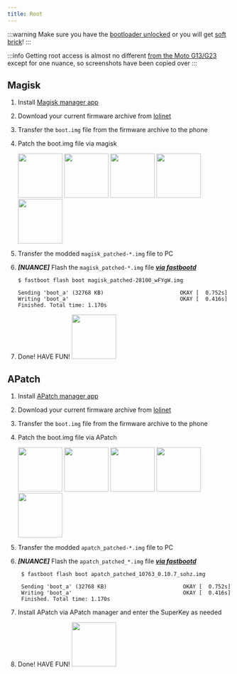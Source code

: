 ```yaml
---
title: Root
---
```


:::warning
Make sure you have the [bootloader unlocked](../dev/bootloader.md) or you will get [soft brick](https://penangf.fuckyoumoto.xyz/softbrick.md)!
:::

:::info
Getting root access is almost no different [from the Moto G13/G23](https://penangf.fuckyoumoto.xyz/modding/root) except for one nuance, so screenshots have been copied over
:::



## Magisk
1. Install [Magisk manager app](https://github.com/topjohnwu/Magisk/releases/)
2. Download your current firmware archive from [lolinet](https://mirrors.lolinet.com/firmware/lenomola/2024/fogorow/official/)
3. Transfer the ```boot.img``` file from the firmware archive to the phone
4. Patch the boot.img file via magisk

   <img src={img1} width="100" />
   <img src={img2} width="100" />
   <img src={img3} width="100" />
   <img src={img4} width="100" />
   <img src={img5} width="100" />

5. Transfer the modded ``magisk_patched-*.img`` file to PC
6. ***[NUANCE]*** Flash the ``magisk_patched-*.img`` file ***[via fastbootd](../modes/fastboot/#boot-to-fastbootd-mode)***
    ```shell
    $ fastboot flash boot magisk_patched-28100_wFYgW.img 
   
    Sending 'boot_a' (32768 KB)                        OKAY [  0.752s]
    Writing 'boot_a'                                   OKAY [  0.416s]
    Finished. Total time: 1.170s
    ```
7. Done! HAVE FUN!
   <img src={img6} width="100" />

## APatch
1. Install [APatch manager app](https://github.com/bmax121/APatch/releases/)
2. Download your current firmware archive from [lolinet](https://mirrors.lolinet.com/firmware/lenomola/2024/fogorow/official/)
3. Transfer the ```boot.img``` file from the firmware archive to the phone
4. Patch the boot.img file via APatch

   <img src={img2_1} width="100" />
   <img src={img2_2} width="100" />
   <img src={img2_3} width="100" />
   <img src={img2_4} width="100" />
   <img src={img2_5} width="100" />

5. Transfer the modded ``apatch_patched-*.img`` file to PC
6. ***[NUANCE]*** Flash the ``apatch_patched_*.img`` file ***[via fastbootd](../modes/fastboot/#boot-to-fastbootd-mode)***
    ```shell
     $ fastboot flash boot apatch_patched_10763_0.10.7_sohz.img

     Sending 'boot_a' (32768 KB)                        OKAY [  0.752s]
     Writing 'boot_a'                                   OKAY [  0.416s]
     Finished. Total time: 1.170s
    ```
7. Install APatch via APatch manager and enter the SuperKey as needed
8. Done! HAVE FUN!
    <img src={img2_6} width="100" />
